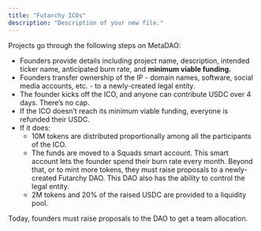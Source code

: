 ```yaml
---
title: "Futarchy ICOs"
description: "Description of your new file."
---
```


Projects go through the following steps on MetaDAO:

- Founders provide details including project name, description, intended ticker name, anticipated burn rate, and **minimum viable funding.**
- Founders transfer ownership of the IP - domain names, software, social media accounts, etc. - to a newly-created legal entity.
- The founder kicks off the ICO, and anyone can contribute USDC over 4 days. There’s no cap.
- If the ICO doesn’t reach its minimum viable funding, everyone is refunded their USDC.
- If it does:
  - 10M tokens are distributed proportionally among all the participants of the ICO.
  - The funds are moved to a Squads smart account. This smart account lets the founder spend their burn rate every month. Beyond that, or to mint more tokens, they must raise proposals to a newly-created Futarchy DAO. This DAO also has the ability to control the legal entity.
  - 2M tokens and 20% of the raised USDC are provided to a liquidity pool.

Today, founders must raise proposals to the DAO to get a team allocation.